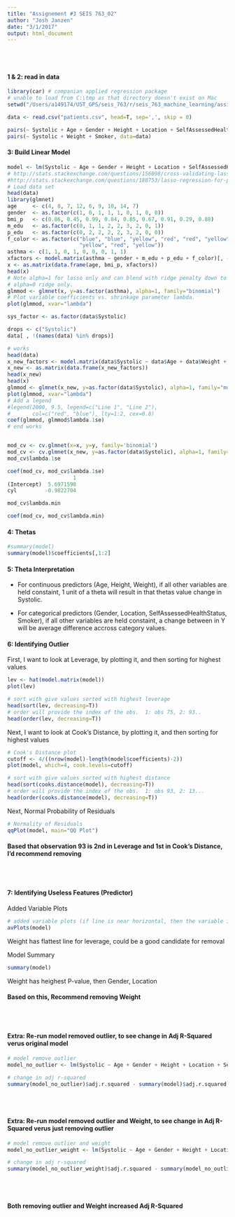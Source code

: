 ```yaml
---
title: "Assignement #3 SEIS 763_02"
author: "Josh Janzen"
date: "3/1/2017"
output: html_document
---
```

</br> </br>

#### 1 & 2: read in data
```r
library(car) # companian applied regression package
# unable to load from C:\tmp as that directory doesn't exist on Mac
setwd("/Users/a149174/UST_GPS/seis_763/r/seis_763_machine_learning/assignments/a3")

data <- read.csv("patients.csv", head=T, sep=',', skip = 0)
```

```r
pairs(~ Systolic + Age + Gender + Height + Location + SelfAssessedHealthStatus + Smoker + Weight, data=data)
pairs(~ Systolic + Weight + Smoker, data=data)

```

#### 3: Build Linear Model
```r
model <- lm(Systolic ~ Age + Gender + Height + Location + SelfAssessedHealthStatus + Smoker + Weight, data=data)
# http://stats.stackexchange.com/questions/156098/cross-validating-lasso-regression-in-r/156301
#http://stats.stackexchange.com/questions/188753/lasso-regression-for-predicting-continuous-variable-variable-selection
# Load data set
head(data)
library(glmnet)
age     <- c(4, 8, 7, 12, 6, 9, 10, 14, 7) 
gender  <- as.factor(c(1, 0, 1, 1, 1, 0, 1, 0, 0))
bmi_p   <- c(0.86, 0.45, 0.99, 0.84, 0.85, 0.67, 0.91, 0.29, 0.88) 
m_edu   <- as.factor(c(0, 1, 1, 2, 2, 3, 2, 0, 1))
p_edu   <- as.factor(c(0, 2, 2, 2, 2, 3, 2, 0, 0))
f_color <- as.factor(c("blue", "blue", "yellow", "red", "red", "yellow", 
                       "yellow", "red", "yellow"))
asthma <- c(1, 1, 0, 1, 0, 0, 0, 1, 1)
xfactors <- model.matrix(asthma ~ gender + m_edu + p_edu + f_color)[, -1]
x <- as.matrix(data.frame(age, bmi_p, xfactors))
head(x)
# Note alpha=1 for lasso only and can blend with ridge penalty down to
# alpha=0 ridge only.
glmmod <- glmnet(x, y=as.factor(asthma), alpha=1, family="binomial")
# Plot variable coefficients vs. shrinkage parameter lambda.
plot(glmmod, xvar="lambda")

sys_factor <- as.factor(data$Systolic)

drops <- c("Systolic")
data[ , !(names(data) %in% drops)]

# works
head(data)
x_new_factors <- model.matrix(data$Systolic ~ data$Age + data$Weight + data$Height + data$Smoker + data$Gender + data$Location + data$SelfAssessedHealthStatus)
x_new <- as.matrix(data.frame(x_new_factors))
head(x_new)
head(x)
glmmod <- glmnet(x_new, y=as.factor(data$Systolic), alpha=1, family="multinomial")
plot(glmmod, xvar="lambda")
# Add a legend
#legend(2000, 9.5, legend=c("Line 1", "Line 2"),
#       col=c("red", "blue"), lty=1:2, cex=0.8)
coef(glmmod, glmmod$lambda.1se)
# end works


mod_cv <- cv.glmnet(x=x, y=y, family='binomial')
mod_cv <- cv.glmnet(x_new, y=as.factor(data$Systolic), alpha=1, family="multinomial")
mod_cv$lambda.1se

coef(mod_cv, mod_cv$lambda.1se)
                     1
(Intercept)  5.6971598
cyl         -0.9822704

mod_cv$lambda.min

coef(mod_cv, mod_cv$lambda.min)


```


#### 4: Thetas
```r
#summary(model)
summary(model)$coefficients[,1:2]
```

#### 5: Theta Interpretation

* For continuous predictors (Age, Height, Weight), if all other variables are held constaint, 1 unit of a theta will result in that thetas value change in Systolic. 

* For categorical predictors (Gender, Location, SelfAssessedHealthStatus, Smoker), if all other variables are held constaint, a change between in Y will be average difference accross category values.

#### 6: Identifying Outlier

First, I want to look at Leverage, by plotting it, and then sorting for highest values
```r
lev <- hat(model.matrix(model))
plot(lev)

# sort with give values sorted with highest leverage 
head(sort(lev, decreasing=T))
# order will provide the index of the obs.  1: obs 75, 2: 93..
head(order(lev, decreasing=T))
```

Next, I want to look at Cook's Distance, by plotting it, and then sorting for highest values
```r
# Cook's Distance plot
cutoff <- 4/((nrow(model)-length(model$coefficients)-2)) 
plot(model, which=4, cook.levels=cutoff)

# sort with give values sorted with highest distance
head(sort(cooks.distance(model), decreasing=T))
# order will provide the index of the obs.  1: obs 93, 2: 13...
head(order(cooks.distance(model), decreasing=T))
```

Next, Normal Probability of Residuals
```r
# Normality of Residuals
qqPlot(model, main="QQ Plot")
```

#### Based that observation 93 is 2nd in Leverage and 1st in Cook's Distance, I'd recommend removing
</br> </br>

#### 7: Identifying Useless Features (Predictor)

Added Variable Plots
```r
# added variable plots (if line is near horizontal, then the variable is insignificant) 
avPlots(model)
```

Weight has flattest line for leverage, could be a good candidate for removal


Model Summary
```r
summary(model)
```

Weight has heighest P-value, then Gender, Location

#### Based on this, Recommend removing Weight
</br></br>

#### Extra: Re-run model removed outlier, to see change in Adj R-Squared verus original model
```r
# model remove outlier
model_no_outlier <- lm(Systolic ~ Age + Gender + Height + Location + SelfAssessedHealthStatus + Smoker + Weight, data=data[-93,])

# change in adj r-squared
summary(model_no_outlier)$adj.r.squared - summary(model)$adj.r.squared
```
</br></br>

#### Extra: Re-run model removed outlier and Weight, to see change in Adj R-Squared verus just removing outlier
```r
# model remove outlier and weight
model_no_outlier_weight <- lm(Systolic ~ Age + Gender + Height + Location + SelfAssessedHealthStatus + Smoker, data=data[-93,])

# change in adj r-squared
summary(model_no_outlier_weight)$adj.r.squared - summary(model_no_outlier)$adj.r.squared
```
</br></br>

#### Both removing outlier and Weight increased Adj R-Squared